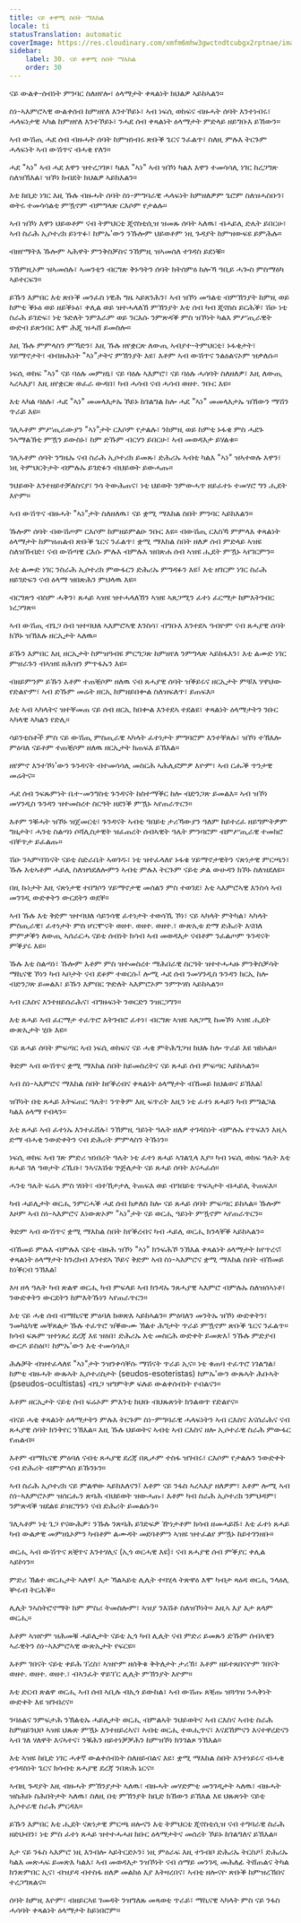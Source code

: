 ```yaml
---
title: ናይ ቀዋሚ ስበት ማእከል
locale: ti
statusTranslation: automatic
coverImage: https://res.cloudinary.com/xmfm6mhw3gwctndtcubgx2rptnae/image/upload/v1740468922/small_cover_tratado_de_psicologia_revolucionaria_a4c0dca4e0.webp
sidebar:
    label: 30. ናይ ቀዋሚ ስበት ማእከል
    order: 30
---
```

ናይ ውልቀ-ሰብነት ምንባር ስለዘየሎ፣ ዕላማታት ቀጻልነት ክህልዎ ኣይከኣልን።

ስነ-ኣእምሮኣዊ ውልቀሰብ ከምዘየለ እንተኾይኑ፣ ኣብ ነፍሲ ወከፍና ብዙሓት ሰባት እንተነብሩ፣ ሓላፍነታዊ ኣካል ከምዘየለ እንተኾይኑ፣ ንሓደ ሰብ ቀጻልነት ዕላማታት ምድላይ ዘይግቡእ ይኸውን።

ኣብ ውሽጢ ሓደ ሰብ ብዙሓት ሰባት ከምዝነብሩ ጽቡቕ ጌርና ንፈልጥ፣ ስለዚ ምሉእ ትርጉም ሓላፍነት ኣብ ውሽጥና ብሓቂ የለን።

ሓደ "ኣነ" ኣብ ሓደ እዋን ዝተረጋገጾ፣ ካልእ "ኣነ" ኣብ ዝኾነ ካልእ እዋን ተመሳሳሊ ነገር ከረጋግጽ ስለዝኽእል፣ ዝኾነ ክብደት ክህልዎ ኣይክእልን።

እቲ ከቢድ ነገር እዚ ኹሉ ብዙሓት ሰባት ስነ-ምግባራዊ ሓላፍነት ከምዘለዎም ጌሮም ስለዝሓስቡን፣ ወትሩ ተመሳሳልቲ ምዃኖም ብምግላጽ ርእሶም የታልሉ።

ኣብ ዝኾነ እዋን ህይወቶም ናብ ትምህርቲ ጂኖስቲሲዝ ዝመጹ ሰባት ኣለዉ፣ ብሓይሊ ድሌት ይበርሁ፣ ኣብ ስራሕ ኢሶተሪክ ይነጥፉ፣ ከምኡ'ውን ንኹሎም ህይወቶም ነዚ ጉዳያት ከምዝውፍዩ ይምሕሉ።

ብዘየማትእ ኹሎም ኣሕዋት ምንቅስቓስና ንኸምዚ ዝኣመሰለ ተገዳስ ይደነቑ።

ንኸምዚኦም ዝኣመሰሉ፣ ኣመንቲን ብርግጽ ቅኑዓትን ሰባት ክትሰምዕ ከሎኻ ዓቢይ ሓጐስ ምስማዕካ ኣይተርፍን።

ይኹን እምበር እቲ ጽቡቕ መንፈስ ነዊሕ ግዜ ኣይጸንሕን፣ ኣብ ዝኾነ መዓልቲ ብምኽንያት ከምዚ ወይ ከምቲ ቕኑዕ ወይ ዘይቕኑዕ፣ ቀሊል ወይ ዝተሓላለኸ ምኽንያት እቲ ሰብ ካብ ጂኖስስ ይርሕቕ፣ ሽዑ ነቲ ስራሕ ይገድፍ፣ ነቲ ጉድለት ንምእራም ወይ ንርእሱ ንምጽዳቕ ምስ ዝኾነት ካልእ ምሥጢራዊት ውድብ ይጽንበር እሞ ሕጂ ዝሓሸ ይመስሎ።

እዚ ኹሉ ምምላስን ምኻድን፣ እዚ ኹሉ ዘየቋርጽ ለውጢ ኣብያተ-ትምህርቲ፣ ኑፋቄታት፣ ሃይማኖታት፣ ብብዙሕነት "ኣነ"ታትና ምኽንያት እዩ፣ እቶም ኣብ ውሽጥና ንልዕልናኦም ዝቃለሱ።

ነፍሲ ወከፍ "ኣነ" ናይ ባዕሉ መምዘኒ፣ ናይ ባዕሉ ኣእምሮ፣ ናይ ባዕሉ ሓሳባት ስለዘለዎ፣ እዚ ለውጢ ኣረኣእያ፣ እዚ ዘየቋርጽ ወፈራ ውዳበ፣ ካብ ሓሳብ ናብ ሓሳብ ወዘተ. ንቡር እዩ።

እቲ ኣካል ባዕሉ፣ ሓደ "ኣነ" መመላእታኡ ኾይኑ ከገልግል ከሎ ሓደ "ኣነ" መመላእታኡ ዝኸውን ማሽን ጥራይ እዩ።

ገሊኣቶም ምሥጢራውያን "ኣነ"ታት ርእሶም የታልሉ፣ ንከምዚ ወይ ከምቲ ኑፋቄ ምስ ሓደጉ ንኣማልኽቲ ምዃን ይውስኑ፣ ከም ድኹም ብርሃን ይበርሁ፣ ኣብ መወዳእታ ይሃልቁ።

ገሊኣቶም ሰባት ንግዜኡ ናብ ስራሕ ኢሶተሪክ ይመጹ፣ ድሕሪኡ ኣብቲ ካልእ "ኣነ" ዝኣተወሉ እዋን፣ ነዚ ትምህርትታት ብምሉኡ ይገድፉን ብህይወት ይውሓጡ።

ንህይወት እንተዘይተቓለስናያ፣ ንሳ ትውሕጠና፣ ነቲ ህይወት ንምውሓጥ ዘይፈተኑ ተመሃሮ ግን ሒደት እዮም።

ኣብ ውሽጥና ብዙሓት "ኣነ"ታት ስለዘለዉ፣ ናይ ቋሚ ማእከል ስበት ምንባር ኣይክእልን።

ኹሎም ሰባት ብውሽጦም ርእሶም ከምዘይምልዑ ንቡር እዩ። ብውሽጢ ርእስኻ ምምላእ ቀጻልነት ዕላማታት ከምዝጠልብ ጽቡቕ ጌርና ንፈልጥ፣ ቋሚ ማእከል ስበት ዘለዎ ሰብ ምድላይ ኣዝዩ ስለዝኸብድ፣ ናብ ውሽጣዊ ርእሱ ምሉእ ብምሉእ ዝበጽሐ ሰብ ኣዝዩ ሒደት ምዃኑ ኣየገርምን።

እቲ ልሙድ ነገር ንስራሕ ኢሶተሪክ ምውፋርን ድሕሪኡ ምግዳፉን እዩ፤ እቲ ዘገርም ነገር ስራሕ ዘይገድፍን ናብ ዕላማ ዝበጽሕን ምህላዉ እዩ።

ብርግጽን ብስም ሓቅን፣ ጸሓይ ኣዝዩ ዝተሓላለኸን ኣዝዩ ኣጸጋሚን ፈተነ ፈርማታ ከምእትገብር ነረጋግጽ።

ኣብ ውሽጢ ብጌጋ ሰብ ዝተባህለ ኣእምሮኣዊ እንስሳ፣ ብግቡእ እንተደኣ ዓብዮም ናብ ጸሓያዊ ሰባት ክኾኑ ዝኽእሉ ዘርኢታት ኣለዉ።

ይኹን እምበር እዚ ዘርኢታት ከምዝዓብዩ ምርግጋጽ ከምዘየለ ንምግላጽ ኣይከፋእን፣ እቲ ልሙድ ነገር ምዝራጉን ብኣዝዩ ዘሕዝን ምጥፋኡን እዩ።

ብዘይምንም ይኹን እቶም ተጠቒሶም ዘለዉ ናብ ጸሓያዊ ሰባት ዝቕይሩና ዘርኢታት ምቹእ ሃዋህው የድልዮም፣ ኣብ ድኹም መሬት ዘርኢ ከምዘይበቍል ስለዝፍለጥ፣ ይጠፍእ።

እቲ ኣብ ኣካላትና ዝተቐመጠ ናይ ሰብ ዘርኢ ክበቍል እንተደኣ ተደልዩ፣ ቀጻልነት ዕላማታትን ንቡር ኣካላዊ ኣካልን የድሊ።

ሳይንቲስቶች ምስ ናይ ውሽጢ ምስጢራዊ ኣካላት ፈተነታት ምግባሮም እንተቐጸሉ፣ ዝኾነ ተኽእሎ ምዕባለ ናይቶም ተጠቒሶም ዘለዉ ዘርኢታት ክጠፍእ ይኽእል።

ዘየምኖ እንተኾነ'ውን ጉንዳናት ብተመሳሳሊ መስርሕ ኣሕሊፎምዎ እዮም፣ ኣብ ርሑቕ ጥንታዊ መሬትና።

ሓደ ሰብ ንፍጹምነት ቤተ-መንግስቲ ጉንዳናት ከስተማቕር ከሎ ብድንጋጽ ይመልእ። ኣብ ዝኾነ መሃንዲስ ጉንዳን ዝተመስረተ ስርዓት ዘደንቕ ምዃኑ ኣየጠራጥርን።

እቶም ንቑሓት ዝኾኑ ዝጀመርቲ፣ ጉንዳናት ኣብቲ ዓበይቲ ታሪኻውያን ዓለም ከይተረፈ ዘይግምትዎም ግዜታት፣ ሓንቲ ስልጣነ ሶሻሊስታዊት ዝፈጠረት ሰብኣዊት ዓሌት ምንባሮም ብምሥጢራዊ ተመክሮ ብቐጥታ ይፈልጡ።

ሽዑ ንኣምባገነናት ናይቲ ስድራቤት ኣወገዱ፣ ነቲ ዝተፈላለየ ኑፋቄ ሃይማኖታዊትን ናጽነታዊ ምርጫን፣ ኹሉ እቲኣቶም ሓይሊ ስለዝጎደለሎምን ኣብቲ ምሉእ ትርጉም ናይቲ ቃል ውሁዳን ክኾኑ ስለዝደለዩ።

በዚ ኩነታት እዚ ናጽነታዊ ተበግሶን ሃይማኖታዊ መሰልን ምስ ተወገደ፣ እቲ ኣእምሮኣዊ እንስሳ ኣብ መንገዲ ውድቀትን ውርደትን ወደቐ።

ኣብ ኹሉ እቲ ቅድም ዝተባህለ ሳይንሳዊ ፈተነታት ተወሳኺ ኾነ፣ ናይ ኣካላት ምትካል፣ ኣካላት ምስጢራዊ፣ ፈተነታት ምስ ሆርሞናት ወዘተ. ወዘተ. ወዘተ.፣ ውጽኢቱ ድማ ድሕሪት እናበለ ምምቃቕን ለውጢ ኣሰራርሓ ናይቲ ሰብነት ክሳብ ኣብ መወዳእታ ናብቶም ንፈልጦም ጉንዳናት ምቕያሩ እዩ።

ኹሉ እቲ ስልጣነ፣ ኹሎም እቶም ምስ ዝተመስረተ ማሕበራዊ ስርዓት ዝተተሓሓዙ ምንቅስቓሳት ማኪናዊ ኾነን ካብ ኣቦታት ናብ ደቆም ተወርሱ፤ ሎሚ ሓደ ሰብ ንመሃንዲስ ጉንዳን ክርኢ ከሎ ብድንጋጽ ይመልእ፣ ይኹን እምበር ጕድለት ኣእምሮኦም ንምጕሃስ ኣይከኣልን።

ኣብ ርእስና እንተዘይሰራሕና፣ ብግዙፍነት ንወርድን ንዝርጋግን።

እቲ ጸሓይ ኣብ ፈርማታ ተፈጥሮ እትገብሮ ፈተነ፣ ብርግጽ ኣዝዩ ኣጸጋሚ ከመኾነ ኣዝዩ ሒደት ውጽኢታት ሂቡ እዩ።

ናይ ጸሓይ ሰባት ምፍጣር ኣብ ነፍሲ ወከፍና ናይ ሓቂ ምትሕግጋዝ ክህሉ ከሎ ጥራይ እዩ ዝከኣል።

ቅድም ኣብ ውሽጥና ቋሚ ማእከል ስበት ከይመስረትና ናይ ጸሓይ ሰብ ምፍጣር ኣይከኣልን።

ኣብ ስነ-ኣእምሮና ማእከል ስበት ከየቕረብና ቀጻልነት ዕላማታት ብኸመይ ክህልወና ይኽእል፧

ዝኾነት በቲ ጸሓይ እትፍጠር ዓሌት፣ ንጥቅም እዚ ፍጥረት እዚን ነቲ ፈተነ ጸሓይን ካብ ምግልጋል ካልእ ዕላማ የብላን።

እቲ ጸሓይ ኣብ ፈተነኡ እንተፈሸሉ፣ ንኸምዚ ዓይነት ዓሌት ዘለዎ ተገዳስነት ብምሉኡ የጥፍእን እዚኣ ድማ ብሓቂ ንውድቀትን ናብ ድሕሪት ምምላስን ትኹነን።

ነፍሲ ወከፍ ኣብ ገጽ ምድሪ ዝነበረት ዓሌት ነቲ ፈተነ ጸሓይ ኣገልጊላ እያ። ካብ ነፍሲ ወከፍ ዓሌት እቲ ጸሓይ ገለ ዓወታት ረኺቡ፣ ንኣናእሽቱ ጕጅለታት ናይ ጸሓይ ሰባት እናሓፈሰ።

ሓንቲ ዓሌት ፍሬኣ ምስ ሃበት፣ ብተኸታታሊ ትጠፍእ ወይ ብዓበይቲ ጥፍኣታት ብሓይሊ ትጠፍእ።

ካብ ሓይሊታት ወርሒ ንምርሓቕ ሓደ ሰብ ክቃለስ ከሎ ናይ ጸሓይ ሰባት ምፍጣር ይከኣል። ኹሎም እዞም ኣብ ስነ-ኣእምሮና እነውጽኦም "ኣነ"ታት ናይ ወርሒ ዓይነት ምዃኖም ኣየጠራጥርን።

ቅድም ኣብ ውሽጥና ቋሚ ማእከል ስበት ከየቕረብና ካብ ሓይሊ ወርሒ ክንላቐቕ ኣይከኣልን።

ብኸመይ ምሉእ ብምሉእ ናይቲ ብዙሕ ዝኾነ "ኣነ" ክንፍሕኾ ንኽእል ቀጻልነት ዕላማታት ከየጥረና፧ ቀጻልነት ዕላማታት ክንረክብ እንተደኣ ኾይና ቅድም ኣብ ስነ-ኣእምሮና ቋሚ ማእከል ስበት ብኸመይ ከነቕርብ ንኽእል፧

እዛ ዘላ ዓሌት ካብ ጽልዋ ወርሒ ካብ ምፍላይ ኣብ ክንዳኡ ንጸሓያዊ ኣእምሮ ብምሉኡ ስለዝሰኣነቶ፣ ንውድቀትን ውርደትን ከምእትኹነን ኣየጠራጥርን።

እቲ ናይ ሓቂ ሰብ ብማኪናዊ ምዕባለ ክወጽእ ኣይከኣልን። ምዕባለን መንትኡ ዝኾነ ውድቀትን፣ ንመካኒካዊ መቐጸልታ ኹሉ ተፈጥሮ ዝቕውሙ ኽልተ ሕግታት ጥራይ ምዃኖም ጽቡቕ ጌርና ንፈልጥ። ክሳብ ፍጹም ዝተነጸረ ደረጃ እዩ ዝዕበ፣ ድሕሪኡ እቲ መስርሕ ውድቀት ይመጽእ፤ ንኹሉ ምድያብ ውርዶ ይስዕቦ፣ ከምኡ'ውን እቲ ተመሳሳሊ።

ሕሉቓት ብዝተፈላለዩ "ኣነ"ታት ንዝንቀሳቐሱ ማሽናት ጥራይ ኢና። ነቲ ቁጠባ ተፈጥሮ ነገልግል፣ ከምቲ ብዙሓት ውጹኣት ኢሶተሪስታት (seudos-esoteristas) ከምኡ'ውን ውጹኣት ሕቡኣት (pseudos-ocultistas) ብጌጋ ዝግምትዎ ፍሉይ ውልቀሰብነት የብልናን።

እቶም ዘርኢታት ናይቲ ሰብ ፍሬኦም ምእንቲ ክህቡ ብህጹጽነት ክንልወጥ የድልየና።

ብናይ ሓቂ ቀጻልነት ዕላማታትን ምሉእ ትርጉም ስነ-ምግባራዊ ሓላፍነትን ኣብ ርእስና እናሰራሕና ናብ ጸሓያዊ ሰባት ክንቅየር ንኽእል። እዚ ኹሉ ህይወትና ኣብቲ ኣብ ርእስና ዘሎ ኢሶተራዊ ስራሕ ምውፋር የጠልብ።

እቶም ብማኪናዊ ምዕባለ ናብቲ ጸሓያዊ ደረጃ በጺሖም ተስፋ ዝገብሩ፣ ርእሶም የታልሉን ንውድቀት ናብ ድሕሪት ብምምላስ ይኹንኑን።

ኣብ ስራሕ ኢሶተሪክ ናይ ምልዋው ኣይክእለናን፤ እቶም ናይ ንፋስ ኣረኣእያ ዘለዎም፣ እቶም ሎሚ ኣብ ስነ-ኣእምሮኦም ዝሰርሑን ጽባሕ ብህይወት ዝውሓጡ፣ እቶም ካብ ስራሕ ኢሶተሪክ ንምህዳም፣ ንምጽዳቕ ዝደልዩ ይዝርግጉን ናብ ድሕሪት ይመልሱን።

ገሊኣቶም ነቲ ጌጋ የናውሕዎ፣ ንኹሉ ንጽባሕ ይገድፍዎ ዅነታቶም ክሳብ ዘመሓይሹ፣ እቲ ፈተነ ጸሓይ ካብ ውልቃዊ መምዘኒኦምን ካብቶም ልሙዳት መደባቶምን ኣዝዩ ዝተፈልየ ምዃኑ ከይተገንዘቡ።

ወርሒ ኣብ ውሽጥና ጸቒጥና እንተሃሊና (ኢጎ ወርሓዊ እዩ)፣ ናብ ጸሓያዊ ሰብ ምቕያር ቀሊል ኣይኮነን።

ምድሪ ኽልተ ወርሒታት ኣለዋ፤ እታ ኻልኣይቲ ሊሊት ተባሂላ ትጽዋዕ እሞ ካብታ ጻዕዳ ወርሒ ንላዕሊ ቝሩብ ትርሕቕ።

ሊሊት ንኣስትሮኖማት ከም ምስሪ ትመስሎም፣ ኣዝያ ንእሽቶ ስለዝኾነት። እዚኣ እያ እታ ጸላም ወርሒ።

እቶም ኣዝዮም ዝሕመቑ ሓይሊታት ናይቲ ኢጎ ካብ ሊሊት ናብ ምድሪ ይመጹን ድኹም ሰብኣዊን ኣራዊትን ስነ-ኣእምሮኣዊ ውጽኢታት የፍርዩ።

እቶም ገበናት ናይቲ ቀይሕ ፕረስ፣ ኣዝዮም ዘሰቅቁ ቅትለታት ታሪኽ፣ እቶም ዘይተጸበናዮም ገበናት ወዘተ. ወዘተ. ወዘተ.፣ ብኣንፈት ዋይፐር ሊሊት ምኽንያት እዮም።

እቲ ድርብ ጽልዋ ወርሒ ኣብ ሰብ ኣቢሉ ብኢጎ ይውከል፣ ኣብ ውሽጡ ጸቒጡ ዝጓዓዝ ንሓቅነት ውድቀት እዩ ዝገብረና።

ንባዕልና ንምፍታሕ ንኽልቲኡ ሓይሊታት ወርሒ ብምልኣት ንህይወትና ኣብ ርእስና ኣብቲ ስራሕ ከምዘይንህቦ ኣዝዩ ህጹጽ ምዃኑ እንተዘይረኣና፣ ኣብቲ ወርሒ ተወሒጥና፣ እናደኸምናን እናተዋረድናን ኣብ ገለ ሃለዋት እናኣተና፣ ንቑሕን ዘይተነቓቓሕን ከምዝኾነ ክንገልጾ ንኽእል።

እቲ ኣዝዩ ከቢድ ነገር ሓቀኛ ውልቀሰብነት ስለዘይብልና እዩ፣ ቋሚ ማእከል ስበት እንተነይሩና ብሓቂ ተገዳስነት ጌርና ክሳብቲ ጸሓያዊ ደረጃ ንበጽሕ ኔርና።

ኣብዚ ጉዳያት እዚ ብዙሓት ምኽንያታት ኣለዉ፣ ብዙሓት መሃድምቲ መንገዲታት ኣለዉ፣ ብዙሓት ዝስሕቡ ስሕበትታት ኣለዉ፣ ስለዚ በቲ ምኽንያት ከቢድ ክኸውን ይኽእል እዩ ህጹጽነት ናይቲ ኢሶተራዊ ስራሕ ምርዳእ።

ይኹን እምበር እቲ ሒደት ናጽነታዊ ምርጫ ዘሎናን እቲ ትምህርቲ ጂኖስቲሲዝ ናብ ተግባራዊ ስራሕ ዘድህብን፣ ነቲ ምስ ፈተነ ጸሓይ ዝተተሓሓዘ ክቡር ዕላማታትና መሰረት ኾይኑ ከገልግለና ይኽእል።

እታ ናይ ንፋስ ኣእምሮ ነዚ እንብሎ ኣይትርድኦን፣ ነዚ ምዕራፍ እዚ ተንብቦ ድሕሪኡ ትርስዖ፤ ድሕሪኡ ካልእ መጽሓፍ ይመጽእ ካልእ፣ ኣብ መወዳእታ ንዝኾነት ናብ ሰማይ መንገዲ መሕለፊ ትሸጠልና ትካል ክንጽምበር ኢና፣ ብዝያዳ ብተስፋ ዘለዎ መልክዕ እያ እትዛረበና፣ ኣብቲ ዘሎናዮ ጽቡቕ ከምዝረኽበና ተረጋግጸልና።

ሰባት ከምዚ እዮም፣ ብዘይርኣዩ ገመዳት ንዝግለጹ መጻወቲ ጥራይ፣ ማኪናዊ ኣካላት ምስ ናይ ንፋስ ሓሳባት ቀጻልነት ዕላማታት ከይነበሮም።

